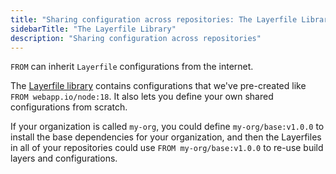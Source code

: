 ```yaml
---
title: "Sharing configuration across repositories: The Layerfile Library"
sidebarTitle: "The Layerfile Library"
description: "Sharing configuration across repositories"
---
```


`FROM` can inherit `Layerfile` configurations from the internet.

The [Layerfile library](/library) contains configurations that we've pre-created
like `FROM webapp.io/node:18`. It also lets you define your own shared
configurations from scratch.

If your organization is called `my-org`, you could define `my-org/base:v1.0.0`
to install the base dependencies for your organization, and then the Layerfiles
in all of your repositories could use `FROM my-org/base:v1.0.0` to re-use build
layers and configurations.
